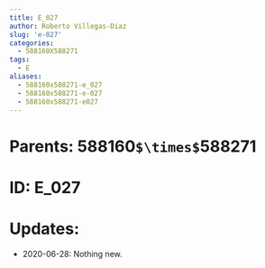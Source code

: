 ```yaml
---
title: E_027
author: Roberto Villegas-Diaz
slug: 'e-027'
categories:
  - 588160X588271
tags:
  - E
aliases:
  - 588160x588271-e_027
  - 588160x588271-e-027
  - 588160x588271-e027
---
```


# **Parents**: 588160`$\times$`588271
# **ID**: E_027
# **Updates**: 
 - 2020-06-28: Nothing new.
